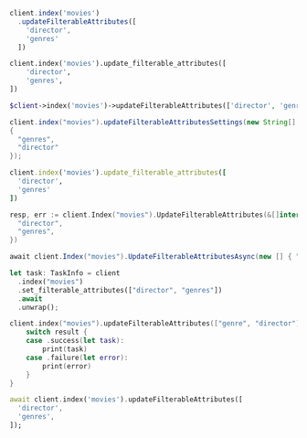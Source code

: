 <CodeGroup>

```javascript JS
client.index('movies')
  .updateFilterableAttributes([
    'director',
    'genres'
  ])
```

```python Python
client.index('movies').update_filterable_attributes([
    'director',
    'genres',
])
```

```php PHP
$client->index('movies')->updateFilterableAttributes(['director', 'genres']);
```

```java Java
client.index("movies").updateFilterableAttributesSettings(new String[]
{
  "genres",
  "director"
});
```

```ruby Ruby
client.index('movies').update_filterable_attributes([
  'director',
  'genres'
])
```

```go Go
resp, err := client.Index("movies").UpdateFilterableAttributes(&[]interface{}{
  "director",
  "genres",
})
```

```csharp C#
await client.Index("movies").UpdateFilterableAttributesAsync(new [] { "director", "genres" });
```

```rust Rust
let task: TaskInfo = client
  .index("movies")
  .set_filterable_attributes(["director", "genres"])
  .await
  .unwrap();
```

```swift Swift
client.index("movies").updateFilterableAttributes(["genre", "director"]) { (result) in
    switch result {
    case .success(let task):
        print(task)
    case .failure(let error):
        print(error)
    }
}
```

```dart Dart
await client.index('movies').updateFilterableAttributes([
  'director',
  'genres',
]);
```
</CodeGroup>